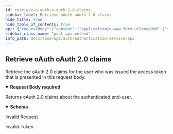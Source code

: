 ```yaml
---
id: retrieve-o-auth-o-auth-2-0-claims
sidebar_label: Retrieve oAuth oAuth 2.0 claims
hide_title: true
hide_table_of_contents: true
api: {"requestBody":{"content":{"application/x-www-form-urlencoded":{"schema":{"required":["access_token"],"properties":{"access_token":{"description":"Access token for which you want to retrieve claims about the end-user.\n","type":"string"}}}}},"required":true},"tags":["AuthService"],"responses":{"200":{"content":{"application/json":{"schema":{"type":"object","properties":{"sub":{"description":"Subject - Identifier for the user at the Issuer","type":"string"},"name":{"description":"Full name in displayable form including all name parts, possibly including titles and suffixes","type":"string"},"given_name":{"description":"Given name(s) or first name(s)","type":"string"},"family_name":{"description":"Surname(s) or last name(s)","type":"string"},"email":{"description":"e-mail address","type":"string"}}}}},"description":"Returns oAuth 2.0 claims about the authenticated end-user."},"400":{"description":"Invalid Request"},"401":{"description":"Invalid Token"}},"description":"Retrieve the oAuth 2.0  claims for the user who was issued \nthe access token that is presented in this request body.\n","operationId":"post-auth-v1-oauth2-userinfo","parameters":[],"method":"post","path":"/auth/v1/oauth2/userinfo","servers":[{"url":"/"}],"securitySchemes":{"Basic":{"type":"http","scheme":"basic"},"Bearer":{"type":"http","scheme":"bearer"}},"info":{"title":"Authentication Service API","version":"1.0","description":"This service is used to obtain access tokens, and inspect user information\nfound on the access token.\n","contact":{}},"postman":{"name":"Retrieve oAuth oAuth 2.0 claims","description":{"content":"Retrieve the oAuth 2.0  claims for the user who was issued \nthe access token that is presented in this request body.\n","type":"text/plain"},"url":{"path":["auth","v1","oauth2","userinfo"],"host":["{{baseUrl}}"],"query":[],"variable":[]},"header":[{"key":"Content-Type","value":"application/x-www-form-urlencoded"},{"key":"Accept","value":"application/json"}],"method":"POST","body":{"mode":"urlencoded","urlencoded":[]}}}
sidebar_class_name: "post api-method"
info_path: docs/sase/api/auth/authentication-service-api
---
```



## Retrieve oAuth oAuth 2.0 claims



Retrieve the oAuth 2.0  claims for the user who was issued 
the access token that is presented in this request body.


<details style={{}} data-collapsed={false} open={true}><summary style={{"textAlign":"left"}}><strong>Request Body</strong><strong style={{"fontSize":"var(--ifm-code-font-size)","color":"var(--openapi-required)"}}> required</strong></summary><div style={{"textAlign":"left","marginLeft":"1rem"}}></div><ul style={{"marginLeft":"1rem"}}><SchemaItem collapsible={false} name={"access_token"} required={true} schemaDescription={"Access token for which you want to retrieve claims about the end-user.\n"} schemaName={"string"} qualifierMessage={undefined}></SchemaItem></ul></details><div><ApiTabs><TabItem label={"200"} value={"200"}><div>

Returns oAuth 2.0 claims about the authenticated end-user.

</div><div><details style={{}} data-collapsed={false} open={true}><summary style={{"textAlign":"left"}}><strong>Schema</strong></summary><div style={{"textAlign":"left","marginLeft":"1rem"}}></div><ul style={{"marginLeft":"1rem"}}><SchemaItem collapsible={false} name={"sub"} required={false} schemaDescription={"Subject - Identifier for the user at the Issuer"} schemaName={"string"} qualifierMessage={undefined}></SchemaItem><SchemaItem collapsible={false} name={"name"} required={false} schemaDescription={"Full name in displayable form including all name parts, possibly including titles and suffixes"} schemaName={"string"} qualifierMessage={undefined}></SchemaItem><SchemaItem collapsible={false} name={"given_name"} required={false} schemaDescription={"Given name(s) or first name(s)"} schemaName={"string"} qualifierMessage={undefined}></SchemaItem><SchemaItem collapsible={false} name={"family_name"} required={false} schemaDescription={"Surname(s) or last name(s)"} schemaName={"string"} qualifierMessage={undefined}></SchemaItem><SchemaItem collapsible={false} name={"email"} required={false} schemaDescription={"e-mail address"} schemaName={"string"} qualifierMessage={undefined}></SchemaItem></ul></details></div></TabItem><TabItem label={"400"} value={"400"}><div>

Invalid Request

</div><div></div></TabItem><TabItem label={"401"} value={"401"}><div>

Invalid Token

</div><div></div></TabItem></ApiTabs></div>
      